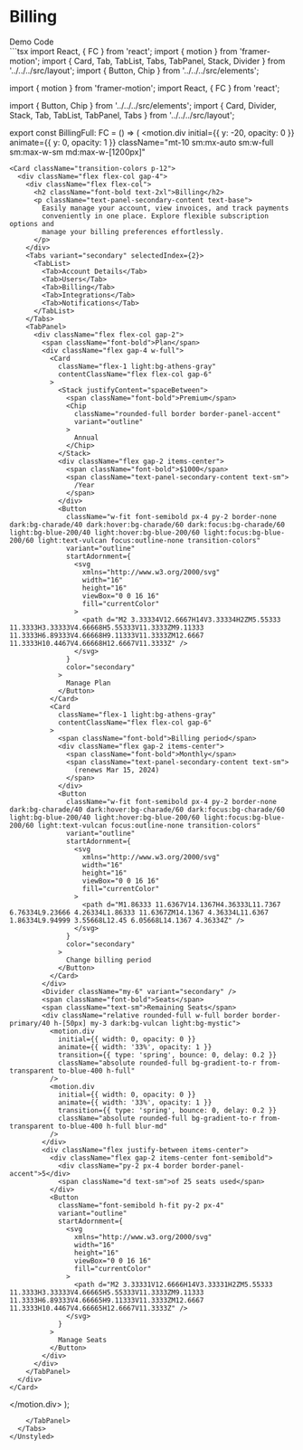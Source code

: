 
<Meta title="Blocks/Administration/Billing" />

# Billing

<Unstyled>
  <Tabs direction="rtl">
    <TabList>
      <Tab className="light:text-white">
        Demo
      </Tab>
      <Tab className="light:text-white">
        Code
      </Tab>
    </TabList>
    <TabPanel>
      <div className="light:bg-white light:text-black flex flex-col border justify-center items-center border-gray-500 p-7">
        <BillingFull />
      </div>
    </TabPanel>
    <TabPanel>
```tsx
import React, { FC } from 'react';
import { motion } from 'framer-motion';
import {
  Card,
  Tab,
  TabList,
  Tabs,
  TabPanel,
  Stack,
  Divider
} from '../../../src/layout';
import { Button, Chip } from '../../../src/elements';

import { motion } from 'framer-motion';
import React, { FC } from 'react';

import { Button, Chip } from '../../../src/elements';
import {
  Card,
  Divider,
  Stack,
  Tab,
  TabList,
  TabPanel,
  Tabs
} from '../../../src/layout';

export const BillingFull: FC = () => (
  <motion.div
    initial={{ y: -20, opacity: 0 }}
    animate={{ y: 0, opacity: 1 }}
    className="mt-10 sm:mx-auto sm:w-full sm:max-w-sm md:max-w-[1200px]"
  >
    <Card className="transition-colors p-12">
      <div className="flex flex-col gap-4">
        <div className="flex flex-col">
          <h2 className="font-bold text-2xl">Billing</h2>
          <p className="text-panel-secondary-content text-base">
            Easily manage your account, view invoices, and track payments
            conveniently in one place. Explore flexible subscription options and
            manage your billing preferences effortlessly.
          </p>
        </div>
        <Tabs variant="secondary" selectedIndex={2}>
          <TabList>
            <Tab>Account Details</Tab>
            <Tab>Users</Tab>
            <Tab>Billing</Tab>
            <Tab>Integrations</Tab>
            <Tab>Notifications</Tab>
          </TabList>
        </Tabs>
        <TabPanel>
          <div className="flex flex-col gap-2">
            <span className="font-bold">Plan</span>
            <div className="flex gap-4 w-full">
              <Card
                className="flex-1 light:bg-athens-gray"
                contentClassName="flex flex-col gap-6"
              >
                <Stack justifyContent="spaceBetween">
                  <span className="font-bold">Premium</span>
                  <Chip
                    className="rounded-full border border-panel-accent"
                    variant="outline"
                  >
                    Annual
                  </Chip>
                </Stack>
                <div className="flex gap-2 items-center">
                  <span className="font-bold">$1000</span>
                  <span className="text-panel-secondary-content text-sm">
                    /Year
                  </span>
                </div>
                <Button
                  className="w-fit font-semibold px-4 py-2 border-none dark:bg-charade/40 dark:hover:bg-charade/60 dark:focus:bg-charade/60 light:bg-blue-200/40 light:hover:bg-blue-200/60 light:focus:bg-blue-200/60 light:text-vulcan focus:outline-none transition-colors"
                  variant="outline"
                  startAdornment={
                    <svg
                      xmlns="http://www.w3.org/2000/svg"
                      width="16"
                      height="16"
                      viewBox="0 0 16 16"
                      fill="currentColor"
                    >
                      <path d="M2 3.33334V12.6667H14V3.33334H2ZM5.55333 11.3333H3.33333V4.66668H5.55333V11.3333ZM9.11333 11.3333H6.89333V4.66668H9.11333V11.3333ZM12.6667 11.3333H10.4467V4.66668H12.6667V11.3333Z" />
                    </svg>
                  }
                  color="secondary"
                >
                  Manage Plan
                </Button>
              </Card>
              <Card
                className="flex-1 light:bg-athens-gray"
                contentClassName="flex flex-col gap-6"
              >
                <span className="font-bold">Billing period</span>
                <div className="flex gap-2 items-center">
                  <span className="font-bold">Monthly</span>
                  <span className="text-panel-secondary-content text-sm">
                    (renews Mar 15, 2024)
                  </span>
                </div>
                <Button
                  className="w-fit font-semibold px-4 py-2 border-none dark:bg-charade/40 dark:hover:bg-charade/60 dark:focus:bg-charade/60 light:bg-blue-200/40 light:hover:bg-blue-200/60 light:focus:bg-blue-200/60 light:text-vulcan focus:outline-none transition-colors"
                  variant="outline"
                  startAdornment={
                    <svg
                      xmlns="http://www.w3.org/2000/svg"
                      width="16"
                      height="16"
                      viewBox="0 0 16 16"
                      fill="currentColor"
                    >
                      <path d="M1.86333 11.6367V14.1367H4.36333L11.7367 6.76334L9.23666 4.26334L1.86333 11.6367ZM14.1367 4.36334L11.6367 1.86334L9.94999 3.55668L12.45 6.05668L14.1367 4.36334Z" />
                    </svg>
                  }
                  color="secondary"
                >
                  Change billing period
                </Button>
              </Card>
            </div>
            <Divider className="my-6" variant="secondary" />
            <span className="font-bold">Seats</span>
            <span className="text-sm">Remaining Seats</span>
            <div className="relative rounded-full w-full border border-primary/40 h-[50px] my-3 dark:bg-vulcan light:bg-mystic">
              <motion.div
                initial={{ width: 0, opacity: 0 }}
                animate={{ width: '33%', opacity: 1 }}
                transition={{ type: 'spring', bounce: 0, delay: 0.2 }}
                className="absolute rounded-full bg-gradient-to-r from-transparent to-blue-400 h-full"
              />
              <motion.div
                initial={{ width: 0, opacity: 0 }}
                animate={{ width: '33%', opacity: 1 }}
                transition={{ type: 'spring', bounce: 0, delay: 0.2 }}
                className="absolute rounded-full bg-gradient-to-r from-transparent to-blue-400 h-full blur-md"
              />
            </div>
            <div className="flex justify-between items-center">
              <div className="flex gap-2 items-center font-semibold">
                <div className="py-2 px-4 border border-panel-accent">5</div>
                <span className="d text-sm">of 25 seats used</span>
              </div>
              <Button
                className="font-semibold h-fit py-2 px-4"
                variant="outline"
                startAdornment={
                  <svg
                    xmlns="http://www.w3.org/2000/svg"
                    width="16"
                    height="16"
                    viewBox="0 0 16 16"
                    fill="currentColor"
                  >
                    <path d="M2 3.33331V12.6666H14V3.33331H2ZM5.55333 11.3333H3.33333V4.66665H5.55333V11.3333ZM9.11333 11.3333H6.89333V4.66665H9.11333V11.3333ZM12.6667 11.3333H10.4467V4.66665H12.6667V11.3333Z" />
                  </svg>
                }
              >
                Manage Seats
              </Button>
            </div>
          </div>
        </TabPanel>
      </div>
    </Card>
  </motion.div>
);
```
    </TabPanel>
  </Tabs>
</Unstyled>
